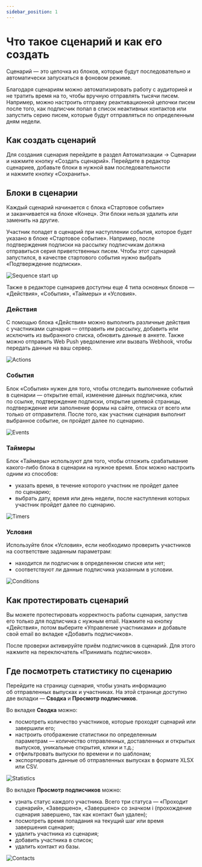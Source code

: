 ```yaml
---
sidebar_position: 1
---
```



# Что такое сценарий и как его создать

Сценарий — это цепочка из блоков, которые будут последовательно и автоматически запускаться в фоновом режиме.

Благодаря сценариям можно автоматизировать работу с аудиторией и не тратить время на то, чтобы вручную отправлять тысячи писем. Например, можно настроить отправку реактивационной цепочки писем после того, как подписчик попал в список неактивных контактов или запустить серию писем, которые будут отправляться по определенным дням недели.

## Как создать сценарий

Для создания сценария перейдите в&nbsp;раздел Автоматизации &rarr; Сценарии и&nbsp;нажмите кнопку &laquo;Создать сценарий&raquo;. Перейдите в&nbsp;редактор сценариев, добавьте блоки в&nbsp;нужной вам последовательности и&nbsp;нажмите кнопку &laquo;Сохранить&raquo;.

<VideoPreview src={howToCreateWorkflow} />

## Блоки в сценарии

Каждый сценарий начинается с&nbsp;блока &laquo;Стартовое событие&raquo; и&nbsp;заканчивается на&nbsp;блоке &laquo;Конец&raquo;. Эти блоки нельзя удалить или заменить на&nbsp;другие.

Участник попадет в&nbsp;сценарий при наступлении события, которое будет указано в&nbsp;блоке &laquo;Стартовое событие&raquo;. Например, после подтверждения подписки на&nbsp;рассылку подписчикам должна отправиться серия приветственных писем. Чтобы этот сценарий запустился, в&nbsp;качестве стартового события нужно выбрать &laquo;Подтверждение подписки&raquo;.

![Sequence start up](\img\automations\workflow-editor\work-with-workflows\sequence-start-up.jpg) <br/>

Также в&nbsp;редакторе сценариев доступны еще 4&nbsp;типа основных блоков&nbsp;&mdash; &laquo;Действия&raquo;, &laquo;События&raquo;, &laquo;Таймеры&raquo; и&nbsp;&laquo;Условия&raquo;.

### Действия

С&nbsp;помощью блока &laquo;Действия&raquo; можно выполнить различные действия с&nbsp;участниками сценария&nbsp;&mdash; отправить им&nbsp;рассылкy, добавить или исключить из&nbsp;выбранного списка, обновить данные в&nbsp;анкете. Также можно отправить Web Push уведомление или вызвать Webhook, чтобы передать данные на&nbsp;ваш сервер.

![Actions](\img\automations\workflow-editor\work-with-workflows\actions.jpg) <br/>

### События

Блок &laquo;События&raquo; нужен для того, чтобы отследить выполнение событий в&nbsp;сценарии&nbsp;&mdash; открытие email, изменение данных подписчика, клик по&nbsp;ссылке, подтверждение подписки, открытие целевой страницы, подтверждение или заполнение формы на&nbsp;сайте, отписка от&nbsp;всего или только от&nbsp;отправителя. После того, как участник сценария выполнит выбранное событие, он&nbsp;пройдет далее по&nbsp;сценарию.

![Events](\img\automations\workflow-editor\work-with-workflows\events.jpg) <br/>

### Таймеры

Блок &laquo;Таймеры&raquo; используют для того, чтобы отложить срабатывание какого-либо блока в&nbsp;сценарии на&nbsp;нужное время. Блок можно настроить одним из&nbsp;способов:

- указать время, в&nbsp;течение которого участник не&nbsp;пройдет далее по&nbsp;сценарию;
- выбрать дату, время или день недели, после наступления которых участник пройдет далее по&nbsp;сценарию.

![Timers](\img\automations\workflow-editor\work-with-workflows\timers.jpg) <br/>

### Условия

Используйте блок &laquo;Условия&raquo;, если необходимо проверить участников на&nbsp;соответствие заданным параметрам:

- находится&nbsp;ли подписчик в&nbsp;определенном списке или нет;
- соответствуют&nbsp;ли данные подписчика указанным в&nbsp;условии.

![Conditions](\img\automations\workflow-editor\work-with-workflows\conditions.jpg) <br/>

## Как протестировать сценарий

Вы&nbsp;можете протестировать корректность работы сценария, запустив его только для подписчика с&nbsp;нужным email. Нажмите на&nbsp;кнопку &laquo;Действия&raquo;, потом выберите &laquo;Управление участниками&raquo; и&nbsp;добавьте свой email во&nbsp;вкладке &laquo;Добавить подписчиков&raquo;.

После проверки активируйте приём подписчиков в&nbsp;сценарий. Для этого нажмите на&nbsp;переключатель &laquo;Принимать подписчиков&raquo;.

<VideoPreview src={howToTestWorkflow} />

## Где посмотреть статистику по&nbsp;сценарию

Перейдите на&nbsp;страницу сценария, чтобы узнать информацию об&nbsp;отправленных выпусках и&nbsp;участниках. На&nbsp;этой странице доступно две вкладки&nbsp;&mdash; **Сводка** и&nbsp;**Просмотр подписчиков**.

Во&nbsp;вкладке **Сводка** можно:

- посмотреть количество участников, которые проходят сценарий или завершили его;
- настроить отображение статистики по&nbsp;определенным параметрам&nbsp;&mdash; количество отправленных, доставленных и&nbsp;открытых выпусков, уникальные открытия, клики и&nbsp;т.д.;
- отфильтровать выпуски по&nbsp;времени и&nbsp;по&nbsp;шаблонам;
- экспортировать данные об&nbsp;отправленных выпусках в&nbsp;формате XLSX или CSV.

![Statistics](\img\automations\workflow-editor\work-with-workflows\statistics.jpg) <br/>

Во&nbsp;вкладке **Просмотр подписчиков** можно:

- узнать статус каждого участника. Всего три статуса&nbsp;&mdash; &laquo;Проходит сценарий&raquo;, &laquo;Завершено&raquo;, &laquo;Завершено&raquo; со&nbsp;значком&nbsp;i (прохождение сценария завершено, так как контакт был удален);
- посмотреть время попадания на&nbsp;текущий шаг или время завершения сценария;
- удалить участника из&nbsp;сценария;
- добавить участника в&nbsp;список;
- удалить контакт из&nbsp;базы.

![Contacts](\img\automations\workflow-editor\work-with-workflows\contacts.jpg) <br/>
